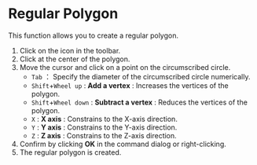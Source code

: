 
# Regular Polygon

This function allows you to create a regular polygon.

<KinouGaiyou shortcut='' command='Regular Polygon' button='Toolbar' />

1. Click on the icon in the toolbar.
2. Click at the center of the polygon.
3. Move the cursor and click on a point on the circumscribed circle.
   - `Tab` ： Specify the diameter of the circumscribed circle numerically.
   - `Shift`+`Wheel up` : **Add a vertex** : Increases the vertices of the polygon.
   - `Shift`+`Wheel down` : **Subtract a vertex** : Reduces the vertices of the polygon.
   - `X` : **X axis** : Constrains to the X-axis direction.
   - `Y` : **Y axis** : Constrains to the Y-axis direction.
   - `Z` : **Z axis** : Constrains to the Z-axis direction.
4. Confirm by clicking **OK** in the command dialog or right-clicking.
5. The regular polygon is created.
